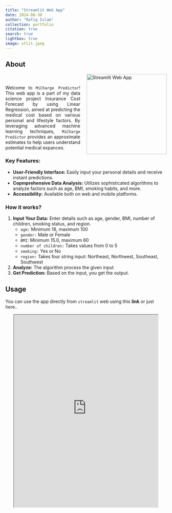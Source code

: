 ```yaml
---
title: "Streamlit Web App"
date: 2024-08-30
author: "Rafiq Islam"
collection: portfolio
citation: true
search: true
lightbox: true
image: stlit.jpeg
---  
```


## About 

<p style="text-align: justify">
    <img align="right" height=250 width=250 src="/portfolio/spd/webapp/stlit.jpeg" alt="Streamlit Web App" style="margin-left: 20px; margin-bottom: 20px"/>  
    <br>
    Welcome to `MiCharge Predictor`! This web app is a part of my data science project [Insurance Cost Forecast by using Linear Regression](https://mrislambd.github.io/portfolio/dsp/medicalcost/){target="_blank" style="text-decoration:none"}, aimed at predicting the medical cost based on various personal and lifestyle factors. By leveraging advanced machine learning techniques, `MiCharge Predictor` provides an approximate estimates to help users understand potential medical expances. 
</p>  

### Key Features:  

- **User-Friendly Interface:** Easily input your personal details and receive instant predictions.  
- **Copmprehensive Data Analysis:** Utilizes sophisticated algorithms to analyze factors such as age, BMI, smoking habits, and more.  
- **Accessibility:** Available both on web and mobile platforms.  

### How it works?

1. **Input Your Data:** Enter details such as age, gender, BMI, number of children, smoking status, and region. 
   - `age:` Minimum 18, maximum 100
   - `gender:` Male or Female
   - `BMI`: Minimum 15.0, maximum 60
   - `number of children:` Takes values from 0 to 5
   - `smoking:` Yes or No
   - `region:` Takes four string input: Northeast, Northwest, Southeast, Southwest
2. **Analyze:** The algorithm process the given input
3. **Get Prediction:** Based on the input, you get the output.  

## Usage  

You can use the app directly from `streamlit` web using this **[link](https://michargepredictor.streamlit.app){target="_blank" style="text-decoration:none"}** or just here..  

```{=html}
<center>
<iframe height="600" width="450" src="https://michargepredictor.streamlit.app/?embed=true" title="Medical Insurance Charge Prediction" > </iframe>
</center>
```